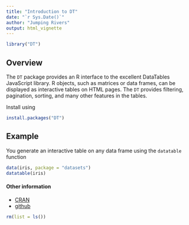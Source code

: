 ```yaml
---
title: "Introduction to DT"
date: "`r Sys.Date()`"
author: "Jumping Rivers"
output: html_vignette  
---
```

<!--
%\VignetteEngine{knitr::rmarkdown}
%\VignetteIndexEntry{Introduction to DT}
-->
  
```r
library("DT")
```

## Overview

The `DT` package provides an R interface to the excellent DataTables JavaScript
library. R objects, such as matrices or data frames, can be displayed as interactive
tables on HTML pages. The `DT` provides filtering, pagination, sorting, and many other features in the
tables.

Install using

```r
install.packages("DT")
```

## Example

You generate an interactive table on any data frame using the `datatable` function

```r
data(iris, package = "datasets")
datatable(iris)
```

#### Other information

 * [CRAN](https://cran.rstudio.com/web/packages/DT/)
 * [github](https://rstudio.github.io/DT/)
 
```r
rm(list = ls())
```

